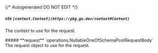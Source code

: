 {/* Autogenerated DO NOT EDIT  */}

##### **ctx** `[context.Context](https://pkg.go.dev/context#Context)`
The context to use for the request.

<Collapsible>
    ##### **request** `operations.NullableOneOfSchemaPostRequestBody`
    The request object to use for the request.
    <Collapsible.Break/>
    <NullableOneOfSchemaPostRequestBody/>
</Collapsible>

